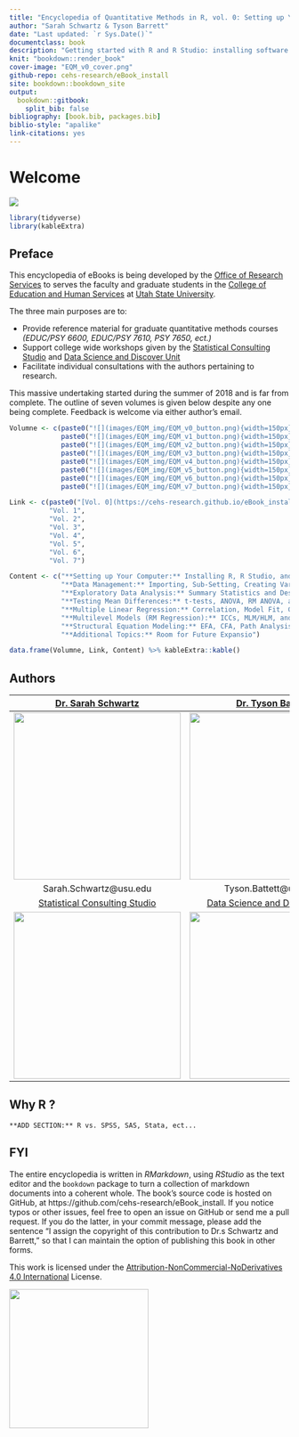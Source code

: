 --- 
title: "Encyclopedia of Quantitative Methods in R, vol. 0: Setting up Your Computer"
author: "Sarah Schwartz & Tyson Barrett"
date: "Last updated: `r Sys.Date()`"
documentclass: book
description: "Getting started with R and R Studio: installing software and package management."
knit: "bookdown::render_book"
cover-image: "EQM_v0_cover.png"
github-repo: cehs-research/eBook_install
site: bookdown::bookdown_site
output:
  bookdown::gitbook:
    split_bib: false
bibliography: [book.bib, packages.bib]
biblio-style: "apalike"
link-citations: yes
---



# Welcome {-}

![](images/EQM_img/EQM_v0_header.png)




```{r, echo=FALSE, include=FALSE, comment=FALSE, message=FALSE}
library(tidyverse)
library(kableExtra)
```




## Preface {-}

This encyclopedia of eBooks is being developed by the [Office of Research Services](https://cehs.usu.edu/research/index) to serves the faculty and graduate students in the [College of Education and Human Services](https://cehs.usu.edu/) at [Utah State University](http://www.usu.edu/).  



The three main purposes are to: 

* Provide reference material for graduate quantitative methods courses *(EDUC/PSY 6600, EDUC/PSY 7610, PSY 7650, ect.)*  
* Support college wide workshops given by the [Statistical Consulting Studio](https://cehs.usu.edu/research/statstudio/index) and [Data Science and Discover Unit](https://cehs.usu.edu/research/dsdu/index)
* Facilitate individual consultations with the authors pertaining to research.



This massive undertaking started during the summer of 2018 and is far from complete.  The outline of seven volumes is given below despite any one being complete.  Feedback is welcome via either author's email.


```{r, echo=FALSE}
Volumne <- c(paste0("![](images/EQM_img/EQM_v0_button.png){width=150px}"),
             paste0("![](images/EQM_img/EQM_v1_button.png){width=150px}"),
             paste0("![](images/EQM_img/EQM_v2_button.png){width=150px}"),
             paste0("![](images/EQM_img/EQM_v3_button.png){width=150px}"),
             paste0("![](images/EQM_img/EQM_v4_button.png){width=150px}"),
             paste0("![](images/EQM_img/EQM_v5_button.png){width=150px}"),
             paste0("![](images/EQM_img/EQM_v6_button.png){width=150px}"),
             paste0("![](images/EQM_img/EQM_v7_button.png){width=150px}"))

Link <- c(paste0("[Vol. 0](https://cehs-research.github.io/eBook_install/)"),
          "Vol. 1",
          "Vol. 2",
          "Vol. 3",
          "Vol. 4",
          "Vol. 5",
          "Vol. 6",
          "Vol. 7")

Content <- c("**Setting up Your Computer:** Installing R, R Studio, and Packages",
             "**Data Management:** Importing, Sub-Setting, Creating Variables, and Saving",
             "**Exploratory Data Analysis:** Summary Statistics and Descriptive Visualizations",
             "**Testing Mean Differences:** t-tests, ANOVA, RM ANOVA, and post hoc tests",
             "**Multiple Linear Regression:** Correlation, Model Fit, Generalize, and Plot",
             "**Multilevel Models (RM Regression):** ICCs, MLM/HLM, and GEEs",
             "**Structural Equation Modeling:** EFA, CFA, Path Analysis, and SEM",
             "**Additional Topics:** Room for Future Expansio")

data.frame(Volumne, Link, Content) %>% kableExtra::kable()
```






## Authors {-}


| [Dr. Sarah Schwartz](http://www.sarahschwartzstats.com/) | [Dr. Tyson Barrett](http://tysonbarrett.com/) |
|:----:|:----:|
| ![](images/Sarah_headshot.jpg){width=300px} | ![](images/Tyson_headshot.jpg){width=300px} |
| Sarah.Schwartz@usu.edu | Tyson.Battett@usu.edu |
| [Statistical Consulting Studio](https://cehs.usu.edu/research/statstudio/index)  | [Data Science and Discover Unit](https://cehs.usu.edu/research/dsdu/index) |
| ![](images/StatStudioLogo_dark_small.png){width=300px}  |![](images/dsdu_logo.PNG){width=300px} |







## Why R ?  {-}



```{block type='rmdconstruct', echo=TRUE}
**ADD SECTION:** R vs. SPSS, SAS, Stata, ect...
```




## FYI  {-}

The entire encyclopedia is written in $R Markdown$, using $R Studio$ as the text editor and the `bookdown` package to turn a collection of markdown documents into a coherent whole. The book's source code is hosted on GitHub, at https://github.com/cehs-research/eBook_install. If you notice typos or other issues, feel free to open an issue on GitHub or send me a pull request. If you do the latter, in your commit message, please add the sentence "I assign the copyright of this contribution to Dr.s Schwartz and Barrett," so that I can maintain the option of publishing this book in other forms.

This work is licensed under the [Attribution-NonCommercial-NoDerivatives 4.0 International](https://creativecommons.org/licenses/by-nc-nd/4.0/legalcode) License. 



![](images/Education_Logo_WHITE-02.png){width=250px}
